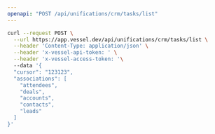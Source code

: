 ```yaml
---
openapi: "POST /api/unifications/crm/tasks/list"
---
```


<RequestExample>

```bash Request
curl --request POST \
  --url https://app.vessel.dev/api/unifications/crm/tasks/list \
  --header 'Content-Type: application/json' \
  --header 'x-vessel-api-token: ' \
  --header 'x-vessel-access-token: '\ 
  --data '{
  "cursor": "123123",
  "associations": [
    "attendees",
    "deals",
    "accounts",
    "contacts",
    "leads"
  ]
}'
```

</RequestExample>


      